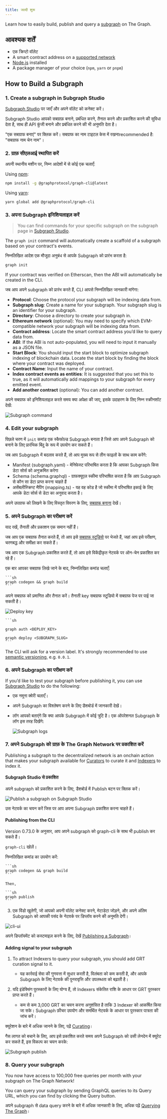 ```yaml
---
title: जल्दी शुरू
---
```


Learn how to easily build, publish and query a [subgraph](/developing/developer-faqs/#1-what-is-a-subgraph) on The Graph.

## आवश्यक शर्तें

- एक क्रिप्टो वॉलेट
- A smart contract address on a [supported network](/developing/supported-networks/)
- [Node.js](https://nodejs.org/) installed
- A package manager of your choice (`npm`, `yarn` or `pnpm`)

## How to Build a Subgraph

### 1. Create a subgraph in Subgraph Studio

[Subgraph Studio](https://thegraph.com/studio/) पर जाएँ और अपने वॉलेट को कनेक्ट करें।

Subgraph Studio आपको सबग्राफ़ बनाने, प्रबंधित करने, तैनात करने और प्रकाशित करने की सुविधा देता है, साथ ही API कुंजी बनाने और प्रबंधित करने की भी अनुमति देता है।

"एक सबग्राफ बनाएं" पर क्लिक करें। सबग्राफ का नाम टाइटल केस में रखनाrecommended है: "सबग्राफ नाम चेन नाम"।

### 2. ग्राफ़ सीएलआई स्थापित करें

अपनी स्थानीय मशीन पर, निम्न आदेशों में से कोई एक चलाएँ:

Using [npm](https://www.npmjs.com/):

```sh
npm install -g @graphprotocol/graph-cli@latest
```

Using [yarn](https://yarnpkg.com/):

```sh
yarn global add @graphprotocol/graph-cli
```

### 3. अपना Subgraph इनिशियलाइज़ करें

> You can find commands for your specific subgraph on the subgraph page in [Subgraph Studio](https://thegraph.com/studio/).

The `graph init` command will automatically create a scaffold of a subgraph based on your contract's events.

निम्नलिखित आदेश एक मौजूदा अनुबंध से आपके Subgraph को प्रारंभ करता है:

```sh
graph init
```

If your contract was verified on Etherscan, then the ABI will automatically be created in the CLI.

जब आप अपने subgraph को प्रारंभ करते हैं, CLI आपसे निम्नलिखित जानकारी मांगेगा:

- **Protocol**: Choose the protocol your subgraph will be indexing data from.
- **Subgraph slug**: Create a name for your subgraph. Your subgraph slug is an identifier for your subgraph.
- **Directory**: Choose a directory to create your subgraph in.
- **Ethereum network** (optional): You may need to specify which EVM-compatible network your subgraph will be indexing data from.
- **Contract address**: Locate the smart contract address you’d like to query data from.
- **ABI**: If the ABI is not auto-populated, you will need to input it manually as a JSON file.
- **Start Block**: You should input the start block to optimize subgraph indexing of blockchain data. Locate the start block by finding the block where your contract was deployed.
- **Contract Name**: Input the name of your contract.
- **Index contract events as entities**: It is suggested that you set this to true, as it will automatically add mappings to your subgraph for every emitted event.
- **Add another contract** (optional): You can add another contract.

अपने सबग्राफ को इनिशियलाइज़ करते समय क्या अपेक्षा की जाए, इसके उदाहरण के लिए निम्न स्क्रीनशॉट देखें:

![Subgraph command](/img/CLI-Example.png)

### 4. Edit your subgraph

पिछले चरण में `init` कमांड एक स्कैफोल्ड Subgraph बनाता है जिसे आप अपने Subgraph को बनाने के लिए प्रारंभिक बिंदु के रूप में उपयोग कर सकते हैं।

जब आप Subgraph में बदलाव करते हैं, तो आप मुख्य रूप से तीन फाइलों के साथ काम करेंगे:

- Manifest (subgraph.yaml) - मेनिफेस्ट परिभाषित करता है कि आपका Subgraph किस डेटा सोर्स को अनुक्रमित करेगा
- Schema (schema.graphql) - ग्राफक्यूएल स्कीमा परिभाषित करता है कि आप Subgraph से कौन सा डेटा प्राप्त करना चाहते हैं
- असेंबलीस्क्रिप्ट मैपिंग (mapping.ts) - यह वह कोड है जो स्कीमा में परिभाषित इकाई के लिए आपके डेटा सोर्स से डेटा का अनुवाद करता है।

अपने उपग्राफ को लिखने के लिए विस्तृत विवरण के लिए, [सबग्राफ बनाना](/developing/creating-a-subgraph/) देखें।

### 5. अपने Subgraph का परीक्षण करें

याद रखें, तैनाती और प्रकाशन एक समान नहीं हैं।

जब आप एक सबग्राफ तैनात करते हैं, तो आप इसे [सबग्राफ स्टूडियो](https://thegraph.com/studio/) पर भेजते हैं, जहां आप इसे परीक्षण, चरणबद्ध और समीक्षा कर सकते हैं।

जब आप एक Subgraph प्रकाशित करते हैं, तो आप इसे विकेंद्रीकृत नेटवर्क पर ऑन-चेन प्रकाशित कर रहे हैं।

एक बार आपका सबग्राफ लिखे जाने के बाद, निम्नलिखित कमांड चलाएँ:

````
```sh
graph codegen && graph build
```
````

अपने सबग्राफ को प्रमाणित और तैनात करें। तैनाती key सबग्राफ स्टूडियो में सबग्राफ पेज पर पाई जा सकती है।

![Deploy key](/img/subgraph-studio-deploy-key.jpg)

````
```sh

graph auth <DEPLOY_KEY>

graph deploy <SUBGRAPH_SLUG>
```
````

The CLI will ask for a version label. It's strongly recommended to use [semantic versioning](https://semver.org/), e.g. `0.0.1`.

### 6. अपने Subgraph का परीक्षण करें

If you’d like to test your subgraph before publishing it, you can use [Subgraph Studio](https://thegraph.com/studio/) to do the following:

- एक नमूना क्वेरी चलाएँ।
- अपने Subgraph का विश्लेषण करने के लिए डैशबोर्ड में जानकारी देखें।
- लॉग आपको बताएंगे कि क्या आपके Subgraph में कोई त्रुटि है। एक ऑपरेशनल Subgraph के लॉग इस तरह दिखेंगे:

  ![Subgraph logs](/img/subgraph-logs-image.png)

### 7. अपने Subgraph को ग्राफ़ के The Graph Network पर प्रकाशित करें

Publishing a subgraph to the decentralized network is an onchain action that makes your subgraph available for [Curators](/network/curating/) to curate it and [Indexers](/network/indexing/) to index it.

#### Subgraph Studio से प्रकाशित

अपने subgraph को प्रकाशित करने के लिए, डैशबोर्ड में Publish बटन पर क्लिक करें।

![Publish a subgraph on Subgraph Studio](/img/publish-sub-transfer.png)

उस नेटवर्क का चयन करें जिस पर आप अपना Subgraph प्रकाशित करना चाहते हैं।

#### Publishing from the CLI

Version 0.73.0 के अनुसार, आप अपने subgraph को graph-cli के साथ भी publish कर सकते हैं।

`graph-cli` खोलें।

निम्नलिखित कमांड का उपयोग करें:

````
```sh
graph codegen && graph build
```

Then,

```sh
graph publish
```
````

3. एक विंडो खुलेगी, जो आपको अपनी वॉलेट कनेक्ट करने, मेटाडेटा जोड़ने, और अपने अंतिम Subgraph को आपकी पसंद के नेटवर्क पर डिप्लॉय करने की अनुमति देगी।

![cli-ui](/img/cli-ui.png)

अपने डिप्लॉयमेंट को कस्टमाइज़ करने के लिए, देखें [Publishing a Subgraph](/publishing/publishing-a-subgraph/)।

#### Adding signal to your subgraph

1. To attract Indexers to query your subgraph, you should add GRT curation signal to it.

   - यह कार्रवाई सेवा की गुणवत्ता में सुधार करती है, विलंबता को कम करती है, और आपके Subgraph के लिए नेटवर्क की पुनरावृत्ति और उपलब्धता को बढ़ाती है।

2. यदि इंडेक्सिंग पुरस्कारों के लिए योग्य हैं, तो Indexers संकेतित राशि के आधार पर GRT पुरस्कार प्राप्त करते हैं।

   - कम से कम 3,000 GRT का चयन करना अनुशंसित है ताकि 3 Indexer को आकर्षित किया जा सके। Subgraph फ़ीचर उपयोग और समर्थित नेटवर्क के आधार पर पुरस्कार पात्रता की जांच करें।

क्यूरेशन के बारे में अधिक जानने के लिए, पढ़ें [Curating](/network/curating/)।

गैस लागत को बचाने के लिए, आप इसे प्रकाशित करते समय अपने Subgraph को उसी लेनदेन में क्यूरेट कर सकते हैं, इस विकल्प का चयन करके:

![Subgraph publish](/img/studio-publish-modal.png)

### 8. Query your subgraph

You now have access to 100,000 free queries per month with your subgraph on The Graph Network!

You can query your subgraph by sending GraphQL queries to its Query URL, which you can find by clicking the Query button.

अपने subgraph से data query करने के बारे में अधिक जानकारी के लिए, अधिक पढ़ें [Querying The Graph](/querying/querying-the-graph/)।
